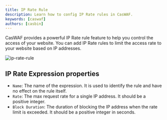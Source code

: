 ```yaml
---
title: IP Rate Rule
description: Learn how to config IP Rate rules in CasWAF.
keywords: [caswaf]
authors: [casbin]
---
```

CasWAF provides a powerful IP Rate rule feature to help you control the access of your website. You can add IP Rate rules to limit the access rate to your website based on IP addresses.

![ip-rate-rule](/img/rules/ip-rate-rule.jpg)

## IP Rate Expression properties

- `Name`: The name of the expression. It is used to identify the rule and have no effect on the rule itself.
- `Rate`: The max request rate for a single IP address. It should be a positive integer.
- `Block Duration`: The duration of blocking the IP address when the rate limit is exceeded. It should be a positive integer in seconds.
